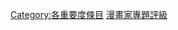 {{Articles by Importance|topic=漫画家|project=漫画家|format=toc}}
{{Wikipedia category}}
{{emptycat}}

[[Category:各重要度條目|Category:各重要度條目]]
[[Category:漫畫家專題評級|]]
